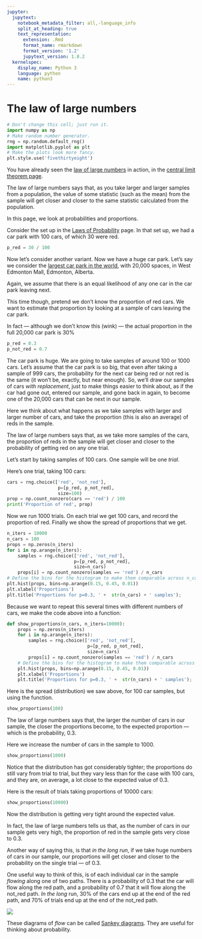 ```yaml
---
jupyter:
  jupytext:
    notebook_metadata_filter: all,-language_info
    split_at_heading: true
    text_representation:
      extension: .Rmd
      format_name: rmarkdown
      format_version: '1.2'
      jupytext_version: 1.8.2
  kernelspec:
    display_name: Python 3
    language: python
    name: python3
---
```


# The law of large numbers

```python
# Don't change this cell; just run it.
import numpy as np
# Make random number generator.
rng = np.random.default_rng()
import matplotlib.pyplot as plt
# Make the plots look more fancy.
plt.style.use('fivethirtyeight')
```

You have already seen the [law of large
numbers](https://en.wikipedia.org/wiki/Law_of_large_numbers) in action, in the
[central limit theorem page](Central_Limit_Theorem).

The law of large numbers says that, as you take larger and larger samples from
a population, the value of some statistic (such as the mean) from the sample
will get closer and closer to the same statistic calculated from the
population.

In this page, we look at probabilities and proportions.

Consider the set up in the [Laws of Probability](laws_of_probability) page.  In that set up, we had a car park with 100 cars, of which 30 were red.

```python
p_red = 30 / 100
```

Now let's consider another variant.  Now we have a huge car park.  Let's say we
consider the [largest car park in the
world](https://www.guinnessworldrecords.com/world-records/largest-car-park),
with 20,000 spaces, in West Edmonton Mall, Edmonton, Alberta.

Again, we assume that there is an equal likelihood of any one car in the car
park leaving next.

This time though, pretend we don't know the proportion of red cars.   We want
to estimate that proportion by looking at a sample of cars leaving the car
park.

In fact — although we don't know this (wink) — the actual proportion in the full 20,000 car park is 30%

```python
p_red = 0.3
p_not_red = 0.7
```

The car park is huge.  We are going to take samples of around 100 or 1000 cars.
Let's assume that the car park is so big, that even after taking a sample of
999 cars, the probability for the next car being red or not red is the same (it
won't be, exactly, but near enough).  So, we'll draw our samples of cars *with
replacement*, just to make things easier to think about, as if the car had gone
out, entered our sample, and gone back in again, to become one of the 20,000
cars that can be next in our sample.

Here we think about what happens as we take samples with larger and larger
number of cars, and take the proportion (this is also an average) of reds in
the sample.

The law of large numbers says that, as we take more samples of the cars, the
proportion of reds in the sample will get closer and closer to the probability
of getting red on any one trial.

Let's start by taking samples of 100 cars.  One sample will be one *trial*.

Here's one trial, taking 100 cars:

```python
cars = rng.choice(['red', 'not_red'],
                   p=[p_red, p_not_red],
                   size=100)
prop = np.count_nonzero(cars == 'red') / 100
print('Proportion of red', prop)
```

Now we run 1000 trials.  On each trial we get 100 cars, and record the
proportion of red.  Finally we show the spread of proportions that we get.

```python
n_iters = 10000
n_cars = 100
props = np.zeros(n_iters)
for i in np.arange(n_iters):
    samples = rng.choice(['red', 'not_red'],
                         p=[p_red, p_not_red],
                         size=n_cars)
    props[i] = np.count_nonzero(samples == 'red') / n_cars
# Define the bins for the histogram to make them comparable across n_cars
plt.hist(props, bins=np.arange(0.15, 0.45, 0.01))
plt.xlabel('Proportions')
plt.title('Proportions for p=0.3, ' +  str(n_cars) + ' samples');
```

Because we want to repeat this several times with different numbers of cars, we make the code above into a function:

```python
def show_proportions(n_cars, n_iters=10000):
    props = np.zeros(n_iters)
    for i in np.arange(n_iters):
        samples = rng.choice(['red', 'not_red'],
                              p=[p_red, p_not_red],
                              size=n_cars)
        props[i] = np.count_nonzero(samples == 'red') / n_cars
    # Define the bins for the histogram to make them comparable across n_cars
    plt.hist(props, bins=np.arange(0.15, 0.45, 0.01))
    plt.xlabel('Proportions')
    plt.title('Proportions for p=0.3, ' +  str(n_cars) + ' samples');
```

Here is the spread (distribution) we saw above, for 100 car samples, but using
the function.

```python
show_proportions(100)
```

The law of large numbers says that, the larger the number of cars in our
sample, the closer the proportions become, to the expected proportion — which
is the probability, 0.3.

Here we increase the number of cars in the sample to 1000.

```python
show_proportions(1000)
```

Notice that the distribution has got considerably tighter; the proportions do still vary from trial to trial, but they vary less than for the case with 100 cars, and they are, on average, a lot close to the expected value of 0.3.

Here is the result of trials taking proportions of 10000 cars:

```python
show_proportions(10000)
```

Now the distribution is getting very tight around the expected value.

In fact, the law of large numbers tells us that, as the number of cars in our
sample gets very high, the proportion of red in the sample gets very close
to 0.3.

Another way of saying this, is that *in the long run*, if we take huge numbers
of cars in our sample, our proportions will get closer and closer to the
probability on the single trial — of 0.3.

One useful way to think of this, is of each individual car in the sample
*flowing* along one of two paths.  There is a probability of 0.3 that the car
will flow along the red path, and a probability of 0.7 that it will flow
along the not_red path. *In the long* run, 30% of the cars end up at the end of
the red path, and 70% of trials end up at the end of the not_red path.

![](../images/red_first_sankey.png)

These diagrams of *flow* can be called [Sankey
diagrams](https://en.wikipedia.org/wiki/Sankey_diagram).  They are useful for
thinking about probability.
